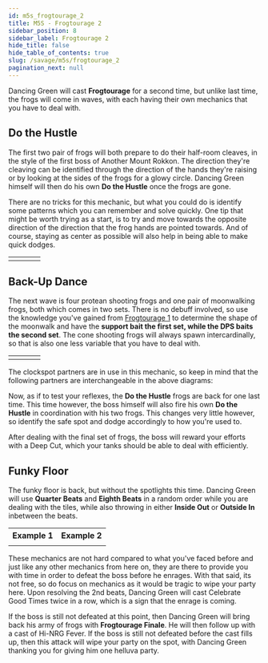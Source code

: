```yaml
---
id: m5s_frogtourage_2
title: M5S - Frogtourage 2
sidebar_position: 8
sidebar_label: Frogtourage 2
hide_title: false
hide_table_of_contents: true
slug: /savage/m5s/frogtourage_2
pagination_next: null
---
```


Dancing Green will cast <strong>Frogtourage</strong> for a second time, but unlike last time, the frogs will come in waves, with each having their own mechanics that you have to deal with.

## Do the Hustle

The first two pair of frogs will both prepare to do their half-room cleaves, in the style of the first boss of Another Mount Rokkon. The direction they're cleaving can be identified through the direction of the hands they're raising or by looking at the sides of the frogs for a glowy circle. Dancing Green himself will then do his own <strong>Do the Hustle</strong> once the frogs are gone.

<KittenAsset path='m5s/frogtourage2_do_the_hustle1.webm' wrapper='div' />

There are no tricks for this mechanic, but what you could do is identify some patterns which you can remember and solve quickly. One tip that might be worth trying as a start, is to try and move towards the opposite direction of the direction that the frog hands are pointed towards. And of course, staying as center as possible will also help in being able to make quick dodges.

<table>
    <tr>
        <td><KittenAsset path='m5s/frogtourage2_cleave_northsafe.png' /></td>
        <td><KittenAsset path='m5s/frogtourage2_cleave_eastsafe.png' /></td>
        <td><KittenAsset path='m5s/frogtourage2_cleave_southsafe.png' /></td>
        <td><KittenAsset path='m5s/frogtourage2_cleave_westsafe.png' /></td>
    </tr>
</table>

## Back-Up Dance

The next wave is four protean shooting frogs and one pair of moonwalking frogs, both which comes in two sets. There is no debuff involved, so use the knowledge you've gained from [Frogtourage 1](/savage/m5s/frogtourage_1) to determine the shape of the moonwalk and have the **support bait the first set, while the DPS baits the second set**. The cone shooting frogs will always spawn intercardinally, so that is also one less variable that you have to deal with.

<table>
    <tr>
        <td><KittenAsset path='m5s/frogtourage2_backupdance_pattern1.png' /></td>
        <td><KittenAsset path='m5s/frogtourage2_backupdance_pattern2.png' /></td>
        <td><KittenAsset path='m5s/frogtourage2_backupdance_pattern3.png' /></td>
        <td><KittenAsset path='m5s/frogtourage2_backupdance_pattern4.png' /></td>
    </tr>
</table>

The clockspot partners are in use in this mechanic, so keep in mind that the following partners are interchangeable in the above diagrams:

<Role role='MT' /><Role role='D3' /> <Role role='ST' /><Role role='D2' /> <Role role='H1' /><Role role='D1' /> <Role role='H2' /><Role role='D4' />

<KittenAsset path='m5s/frogtourage2_backupdance_example.webm' wrapper='div' />

Now, as if to test your reflexes, the <strong>Do the Hustle</strong> frogs are back for one last time. This time however, the boss himself will also fire his own <strong>Do the Hustle</strong> in coordination with his two frogs. This changes very little however, so identify the safe spot and dodge accordingly to how you're used to.

<KittenAsset path='m5s/frogtourage2_do_the_hustle2.webm' wrapper='div' />

After dealing with the final set of frogs, the boss will reward your efforts with a <Tankbuster>Deep Cut</Tankbuster>, which your tanks should be able to deal with efficiently.

## Funky Floor

The funky floor is back, but without the spotlights this time. Dancing Green will use <strong>Quarter Beats</strong> and <strong>Eighth Beats</strong> in a random order while you are dealing with the tiles, while also throwing in either <strong>Inside Out</strong> or <strong>Outside In</strong> inbetween the beats.

<table>
    <tr>
        <th>Example 1<br /><Role role='H2' /></th>
        <th>Example 2<br /><Role role='D3' /></th>
    </tr>
    <tr>
        <td><KittenAsset path='m5s/frogtourage2_funkyfloor_example1.webm' /></td>
        <td><KittenAsset path='m5s/frogtourage2_funkyfloor_example2.webm' /></td>
    </tr>
</table>

These mechanics are not hard compared to what you've faced before and just like any other mechanics from here on, they are there to provide you with time in order to defeat the boss before he enrages. With that said, its not free, so do focus on mechanics as it would be tragic to wipe your party here. Upon resolving the 2nd beats, Dancing Green will cast <Raidwide>Celebrate Good Times</Raidwide> twice in a row, which is a sign that the enrage is coming.

If the boss is still not defeated at this point, then Dancing Green will bring back his army of frogs with <strong>Frogtourage Finale</strong>. He will then follow up with a cast of <Enrage>Hi-NRG Fever</Enrage>. If the boss is still not defeated before the cast fills up, then this attack will wipe your party on the spot, with Dancing Green thanking you for giving him one helluva party.


